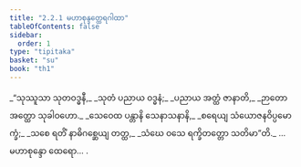 ```yaml
---
title: "2.2.1 မဟာစုန္ဒတ္ထေရဂါထာ"
tableOfContents: false
sidebar:
  order: 1
type: "tipitaka"
basket: "su"
book: "th1"
---
```



<DynamicBreadcrumb />

<Division number="141" book="th1" e="ch" v="19" p="250">

<Paragraph number="306" type="verses" book="th1">
_“သုဿူသာ သုတဝဒ္ဓနီ,_  
_သုတံ ပညာယ ဝဒ္ဓနံ;_  
_ပညာယ အတ္ထံ ဇာနာတိ,_  
_ဉာတော အတ္ထော သုခါဝဟော._  

</Paragraph>

</Division>
<Division number="142" book="th1" e="ch" v="19" p="250">

<Paragraph number="307" type="verses" book="th1">
_သေဝေထ ပန္တာနိ သေနာသနာနိ,_  
_စရေယျ သံယောဇနဝိပ္ပမောက္ခံ;_  
_သစေ ရတိံ နာဓိဂစ္ဆေယျ တတ္ထ,_  
_သံဃေ ဝသေ ရက္ခိတတ္တော သတိမာ”တိ._  


</Paragraph>
</Division>

<Paragraph number="308" type="center" book="th1">
…  မဟာစုန္ဒော ထေရော… .
</Paragraph>